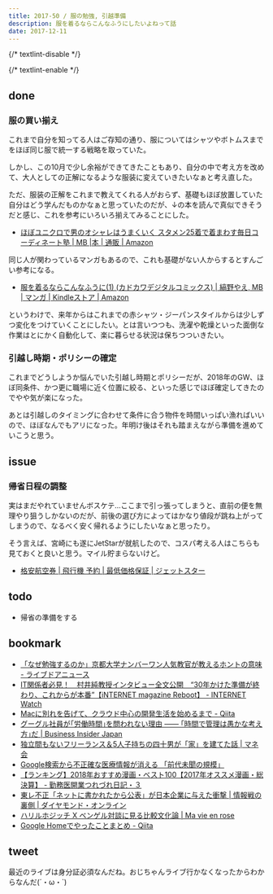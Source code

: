 ```yaml
---
title: 2017-50 / 服の勉強, 引越準備
description: 服を着るならこんなふうにしたいよねって話
date: 2017-12-11
---
```


{/* textlint-disable */}


{/* textlint-enable */}

done
----

###  服の買い揃え

これまで自分を知ってる人はご存知の通り、服についてはシャツやボトムスまでをほぼ同じ服で統一する戦略を取っていた。

しかし、この10月で少し余裕ができてきたこともあり、自分の中で考え方を改めて、大人としての正解になるような服装に変えていきたいなぁと考え直した。

ただ、服装の正解をこれまで教えてくれる人がおらず、基礎もほぼ放置していた自分はどう学んだものかなぁと思っていたのだが、↓の本を読んで真似できそうだと感じ、これを参考にいろいろ揃えてみることにした。

- [ほぼユニクロで男のオシャレはうまくいく スタメン25着で着まわす毎日コーディネート塾 | MB |本 | 通販 | Amazon](https://www.amazon.co.jp/dp/4087816184)

同じ人が関わっているマンガもあるので、これも基礎がない人からするとすんごい参考になる。

- [服を着るならこんなふうに(1) (カドカワデジタルコミックス) | 縞野やえ, MB | マンガ | Kindleストア | Amazon](https://www.amazon.co.jp/dp/B018V21MIW)

というわけで、来年からはこれまでの赤シャツ・ジーパンスタイルからは少しずつ変化をつけていくことにしたい。とは言いつつも、洗濯や乾燥といった面倒な作業はとにかく自動化して、楽に暮らせる状況は保ちつついきたい。

###  引越し時期・ポリシーの確定

これまでどうしようか悩んでいた引越し時期とポリシーだが、2018年のGW、ほぼ同条件、かつ更に職場に近く位置に絞る、といった感じでほぼ確定してきたのでやや気が楽になった。

あとは引越しのタイミングに合わせて条件に合う物件を時間いっぱい漁ればいいので、ほぼなんでもアリになった。年明け後はそれも踏まえながら準備を進めていこうと思う。

issue
----

###  帰省日程の調整

実はまだやれていませんボスケテ...ここまで引っ張ってしまうと、直前の便を無理やり狙うしかないのだが、前後の選び方によってはかなり値段が跳ね上がってしまうので、なるべく安く帰れるようにしたいなぁと思ったり。

そう言えば、宮崎にも遂にJetStarが就航したので、コスパ考える人はこちらも見ておくと良いと思う。マイル貯まらないけど。

- [格安航空券 | 飛行機 予約 | 最低価格保証 | ジェットスター](https://www.jetstar.com/jp/ja/home?tab=1)

todo
----

- 帰省の準備をする

bookmark
----

- [「なぜ勉強するのか」京都大学ナンバーワン人気教官が教えるホントの意味 - ライブドアニュース](https://news.livedoor.com/article/detail/13971240/)
- [IT関係者必見！　村井純教授インタビュー全文公開　“30年かけた準備が終わり、これからが本番”【iNTERNET magazine Reboot】 - INTERNET Watch](https://internet.watch.impress.co.jp/docs/imreboot/column/1094016.html)
- [Macに別れを告げて、クラウド中心の開発生活を始めるまで - Qiita](https://qiita.com/cognitom/items/c489991a05f9abac748f)
- [グーグル社員が｢労働時間｣を問われない理由 —— ｢時間で管理は愚かな考え方｣だ | Business Insider Japan](https://www.businessinsider.jp/post-107928)
- [独立間もないフリーランス＆5人子持ちの四十男が「家」を建てた話 | マネ会](https://hikakujoho.com/life/15821100003232)
- [Google検索から不正確な医療情報が消える 「前代未聞の規模」](https://www.buzzfeed.com/jp/seiichirokuchiki/google-update-02)
- [【ランキング】2018年おすすめ漫画・ベスト100【2017年オススメ漫画・総決算】 - 勤務医開業つれづれ日記・３](https://kaigyou-turezure.hatenablog.jp/entry/2017/12/07/232836)
- [東レ不正「ネットに書かれたから公表」が日本企業に与えた衝撃 | 情報戦の裏側 | ダイヤモンド・オンライン](https://diamond.jp/articles/-/152094)
- [ハリルホジッチ X ベンゲル対談に見る比較文化論 | Ma vie en rose](http://mo-chico.jugem.jp/?eid=119)
- [Google Homeでやったことまとめ - Qiita](https://qiita.com/miso_develop/items/99624915d3d6e41a5fb3)

tweet
----

最近のライブは身分証必須なんだね。おじちゃんライブ行かなくなったからわからなんだ(´・ω・`)

<X url="https://twitter.com/legnoh/status/939403962695872517" />
